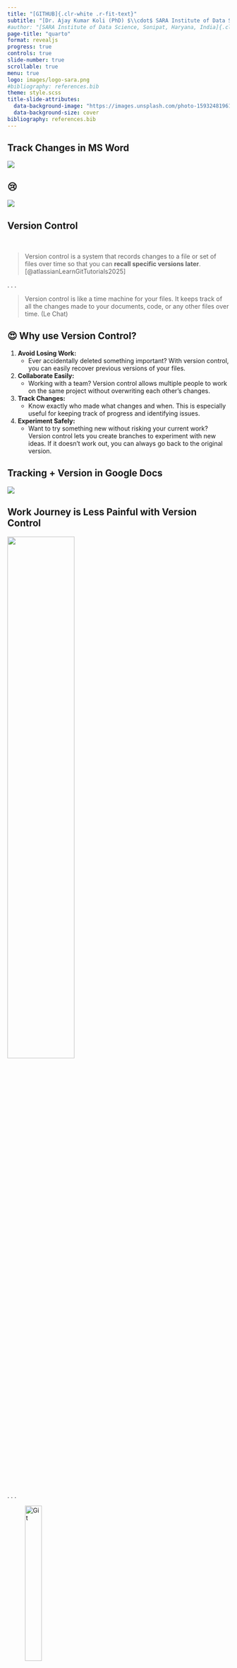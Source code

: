 ```yaml
---
title: "[GITHUB]{.clr-white .r-fit-text}"
subtitle: "[Dr. Ajay Kumar Koli (PhD) $\\cdot$ SARA Institute of Data Science, India]{.clr-white .r-fit-text}"
#author: "[SARA Institute of Data Science, Sonipat, Haryana, India]{.clr-white .r-fit-text}"
page-title: "quarto"
format: revealjs
progress: true
controls: true
slide-number: true
scrollable: true
menu: true
logo: images/logo-sara.png
#bibliography: references.bib
theme: style.scss
title-slide-attributes: 
  data-background-image: "https://images.unsplash.com/photo-1593248196138-bad1a611a766?q=80&w=1932&auto=format&fit=crop&ixlib=rb-4.0.3&ixid=M3wxMjA3fDB8MHxwaG90by1wYWdlfHx8fGVufDB8fHx8fA%3D%3D"
  data-background-size: cover
bibliography: references.bib
---
```


## Track Changes in MS Word {background-color="black"}

![](https://www.rogenamitchell.com/uploads/1/8/5/8/18589470/02-track-changes-on-all-markup-on-1024x640_orig.png){fig-align="center"}

## 😢 {background-color="black"}

![](images/msword-work-progress.jpg){fig-align="center"}

## Version Control

<br>

> Version control is a system that records changes to a file or set of files over time so that you can **recall specific versions later**. [@atlassianLearnGitTutorials2025]

. . .

> Version control is like a time machine for your files. It keeps track of all the changes made to your documents, code, or any other files over time. (Le Chat)

## 😍 Why use Version Control?

1.  **Avoid Losing Work:**
    -   Ever accidentally deleted something important? With version control, you can easily recover previous versions of your files.
2.  **Collaborate Easily:**
    -   Working with a team? Version control allows multiple people to work on the same project without overwriting each other’s changes.
3.  **Track Changes:**
    -   Know exactly who made what changes and when. This is especially useful for keeping track of progress and identifying issues.
4.  **Experiment Safely:**
    -   Want to try something new without risking your current work? Version control lets you create branches to experiment with new ideas. If it doesn’t work out, you can always go back to the original version.

## Tracking + Version in Google Docs {background-color="black"}

![](https://i.pcmag.com/imagery/articles/01UUnsPYh2VThtlAupMet0T-2..v1569470602.png){fig-align="center"}

## [Work Journey is Less Painful with Version Control]{.r-fit-text} 

![](images/track-changes.png){fig-align="center" width="55%"}

. . .

::: {.centering .r-fit-text layout-ncol="3"}
![Git](https://upload.wikimedia.org/wikipedia/commons/thumb/e/e0/Git-logo.svg/1920px-Git-logo.svg.png){fig-align="center" width="30%"}

![GitHub](https://upload.wikimedia.org/wikipedia/commons/thumb/c/c2/GitHub_Invertocat_Logo.svg/300px-GitHub_Invertocat_Logo.svg.png){fig-align="center" width="15%"}

![RStudio](https://static.macupdate.com/products/50318/l/rstudio-logo.webp?v=1671434805){fig-align="center" width="15%"}
:::

## Git {background-image="https://git-scm.com/book/en/v2/images/distributed.png" background-size="contain" background-position="right"}

:::: columns
::: {.column width="50%"}
-   It is a free and open-source **distributed version control system** [@gitofficialwebpageGit].
:::
::::

::: aside
Image Source: @chaconProGit2014
:::

## Install Git

```{=html}
<iframe width="1100" height="500" src="https://gitforwindows.org/" title="Webpage example"></iframe>
```

::: aside
Webpage: <https://gitforwindows.org/>
:::

## Install Git

::: {layout-ncol="2"}
![](images/git-install1.png)

![](images/git-install2.png)
:::

## Open Terminal `git --version`

![](images/terminal.png)

## GitHub 

![](images/github-homepage.png)

::: aside
Official Website: <https://github.com/>
:::

## GitHub

<br>

> A platform for hosting and collaborating on Git repositories.

<br>

![](images/github-users.png)

::: aside
Source Website: <https://github.com/about>
:::

## GitHub Sign up {background-color="black"}

::::: columns
::: {.column width="50%"}
![](images/github-account.png)
:::

::: {.column width="50%"}
-   **Username advice**
    -   all small cases
    -   use hyphen `-` to separate the words
    -   the shorter the better
    -   make it timeless (do not ajay-jnu, ajay-ny, ajay-microsoft)
    -   avoid special characters
    -   reuse from your social media
    -   comfortable to reveal to the world
:::
:::::

## GitHub Settings {background-color="black"}

::: {layout-ncol="2"}
![](images/github-settings.png)

![](images/github-password.png)
:::

## Enable Two Factor Authentication {background-color="black"}

![](images/github-two-factor1.png)

## Enable Two Factor Authentication {background-color="black"}

![](images/github-two-factor2.png)

## [RStudio $\rightarrow$ Tools $\rightarrow$ Global Options $\rightarrow$ Git/SVN]{.r-fit-text}

![](images/rstudio-github-path.png){fig-align=center}

## Save GitHub Username in RStudio

-   Using Console, Install R package `usethis`

```r
#| eval: false
#| echo: true
## install if needed (do this exactly once):
## install.packages("usethis")

library(usethis)
use_git_config(user.name = "ajay-kolii",
               user.email = "mynameajay@gmail.com")
```

-   To See Saved Credentials, Run in Terminal <br>`git config --global --list`

::: aside
Read more here: <https://usethis.r-lib.org/articles/git-credentials.html>
:::

## GitHub's Personal Access Token (PAT)

<br>

> It is a way to authenticate and interact with GitHub's API and repositories without using your username and password.

## Create GitHub's PAT in Console

```r
#| eval: false
#| echo: true

library(gitcreds)
create_github_token()
```

<br>

. . .

![](images/github-pat-codes.png)


## Personal Access Token (PAT) {background-color="black"}

![](images/github-pat1.png)

## Personal Access Token (PAT) {background-color="black"}

![](images/github-pat2.png)

## Add PAT

```r
#| eval: false
#| echo: true

gitcreds_set()
```

<br>

. . .

![](images/github-pat-added.png)

## View GitHub Credentials

```r
#| eval: false
#| echo: true

gitcreds_get()
```

<br>

. . .

![](images/github-credentials-rstudio.png)

- To See Saved Credentials, Run in Terminal<br>
`git config --global --list`

## References




















